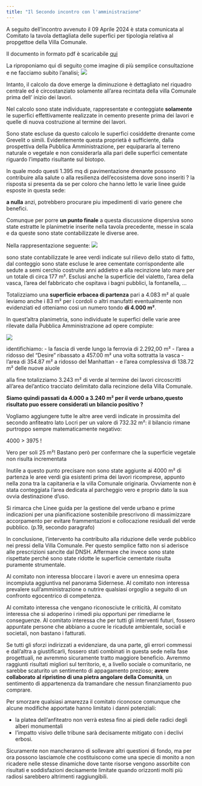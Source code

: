 ```yaml
---
title: "Il Secondo incontro con l'amministrazione"
---
```

A seguito dell'incontro avvenuto il 09 Aprile 2024 è stata comunicata al Comitato la tavola dettagliata delle superfici per tipologia relativa al propgettoe della Villa Comunale.

Il documento in formato pdf è scaricabile [qui](/assets/pdf/TAV%20PROG%20ESEC%201_.pdf)

La riproponiamo qui di seguito come imagine di più semplice consultazione e ne facciamo subito l'analisi;
![](/assets/img/villa/TAV_01.jpg)

Intanto, il calcolo da dove emerge la diminuzione è dettagliato nel riquadro centrale ed è circostanziato solamente all'area recintata della villa Comunale prima dell' inizio dei lavori.

Nel calcolo sono state individuate, rappresentate e conteggiate **solamente** le superfici effettivamente realizzate in cemento presente prima dei lavori e quelle di nuova costruzione al termine dei lavori. 

Sono state escluse da questo calcolo le superfici cosiddette drenante come Grevelit o simili. Evidentemente questa proprietà è sufficiente, dalla prospettiva della Pubblica Amministrazione, per equipararla al terreno naturale o vegetale e non considerarla alla pari delle superfici cementate riguardo l'impatto risultante sul biotopo.

In quale modo questi 1.395 mq di pavimentazione drenante possono contribuire alla salute o alla resilienza dell'ecosistema dove sono inseriti ? la risposta si presenta da se per coloro che hanno letto le varie linee guide esposte in questa sede: 

**a nulla** anzi, potrebbero procurare piu impedimenti di vario genere che benefici.

Comunque per porre **un punto finale** a questa discussione dispersiva sono state estratte le planimetrie inserite nella tavola precedente, messe in scala e da queste sono state contabilizzate le diverse aree.

Nella rappresentazione seguente:
![](/assets/img/villa/TAV_02.png)

sono state contabilizzate le aree verdi indicate sul rilievo dello stato di fatto, dal conteggio sono state escluse le aree cementate corrispondente alle sedute a semi cerchio costruite anni addietro e alla recinzione lato mare  per un totale di circa 177 m². Esclusi anche la superficie del vialetto, l'area della vasca, l'area del fabbricato che ospitava i bagni pubblici, la fontanella, ... 

Totalizziamo una **superficie erbacea di partenza** pari a 4.083 m² al quale leviamo anche i 83 m² per i cordoli o altri manufatti eventualmente non evidenziati ed otteniamo così un numero tondo **di 4.000 m²**.

In quest'altra planimetria, sono individuate le superfici delle varie aree rilevate dalla Pubblica Amministrazione ad opere compiute:

![](/assets/img/villa/TAV_03.png)

identifichiamo:
- la fascia di verde lungo la ferrovia di 2.292,00 m²
- l'area a ridosso del "Desire" ribassato a 457.00 m² una volta sottratta la vasca
- l'area di 354.87 m² a ridosso del Manhattan
- e l'area complessiva di 138.72 m² delle nuove aiuole

alla fine totalizziamo 3.243 m² di verde al termine dei lavori circoscritti all'area del'antico tracciato delimitato dalla recinzione della Villa Comunale.

**Siamo quindi passati da 4.000 a 3.240 m² per il verde urbano,questo risultato puo essere considerati un bilancio positivo ?**

Vogliamo aggiungere tutte le altre aree verdi indicate in prossimita del secondo anfiteatro lato Locri per un valore di 732.32 m²:
il bilancio rimane purtroppo sempre matematicamente negativo:

4000 > 3975 !

Vero per soli 25 m²! Bastano però per confermare che la superficie vegetale non risulta incrementata

Inutile a questo punto precisare non sono state aggiunte ai 4000 m² di partenza le aree verdi gia esistenti prima dei lavori ricomprese, appunto nella zona tra la capitaneria e la villa Comunale originaria. Ovviamente non è stata conteggiata l'area dedicata al parcheggio vero e proprio dato la sua ovvia destinazione d'uso.

Si rimarca che Linee guida per la gestione del verde urbano e prime indicazioni per una pianificazione sostenibile prescrivono di massimizzare accorpamento per evitare frammentazioni e collocazione residuali del verde pubblico. (p.19, secondo paragrafo)

In conclusione, l'intervento ha contribuito alla riduzione delle verde pubblico nei pressi della Villa Comunale. Per questo semplice fatto non si aderisce alle prescrizioni sancite dal DNSH. Affermare che invece sono state rispettate perché sono state ridotte le superficie cementate risulta puramente strumentale.

Al comitato non interessa bloccare i lavori e avere un ennesima opera incompiuta aggiuntiva nel panorama Sidernese. 
Al comitato non interessa prevalere sull'amministrazione o nutrire qualsiasi orgoglio a seguito di un confronto egocentrico di competenza.

Al comitato interessa che vengano riconosciute le criticità,
Al comitato interessa che si adoperino i rimedi piu opportuni per rimediarne le conseguenze.
Al comitato interessa che per tutti gli interventi futuri, fossero appuntate persone che abbiano a cuore le ricadute ambientale, sociali e societali, non bastano i fatturati.

Se tutti gli sforzi indirizzati a evidenziare, da una parte, gli errori commessi e dall'altra a giustificarli, fossero stati combinati in questa sede nella fase progettuali, ne avremmo sicuramente tratto maggiore beneficio. Avremmo raggiunti risultati migliori sul territorio, e, a livello sociale o comunitario, ne sarebbe scaturito un sentimento di appagamento prezioso; **avere collaborato al ripristino di una pietra angolare della Comunità**, un sentimento di appartenenza da tramandare che nessun finanziamento puo comprare.

Per smorzare qualsiasi amarezza il comitato riconosce comunque che alcune modifiche apportate hanno limitato i danni potenziali:

- la platea dell'anfiteatro non verrà estesa fino ai piedi delle radici degli alberi monumentali
- l'impatto visivo delle tribune sarà decisamente mitigato con i declivi erbosi.

Sicuramente non mancheranno di sollevare altri questioni di fondo, ma per ora possono lasciamole che costituiscono come una specie di monito a non ricadere nelle stesse dinamiche dove tante risorse vengono assorbite con risultati e soddisfazioni decisamente limitate quando orizzonti molti più radiosi sarebbero altrimenti raggiungibili. 